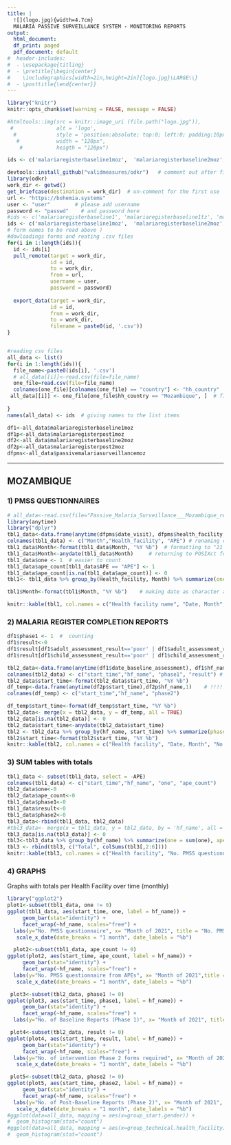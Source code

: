 ```yaml
---
title: |
  ![](logo.jpg){width=4.7cm}  
  MALARIA PASSIVE SURVEILLANCE SYSTEM - MONITORING REPORTS
output:
  html_document:
  df_print: paged
  pdf_document: default
#  header-includes:
#  - \usepackage{titling}
#  - \pretitle{\begin{center}
#    \includegraphics[width=2in,height=2in]{logo.jpg}\LARGE\\}
#  - \posttitle{\end{center}}
---
```

```r
library("knitr")
knitr::opts_chunk$set(warning = FALSE, message = FALSE) 

```

```r
#htmltools::img(src = knitr::image_uri (file.path("logo.jpg")), 
 #              alt = 'logo', 
  #             style = 'position:absolute; top:0; left:0; padding:10px;',
   #            width = "120px",
    #           heigth = "120px")

ids <- c('malariaregisterbaseline1moz',  'malariaregisterbaseline2moz', 'malariaregisterpost1moz', 'malariaregisterpost2moz', 'passivemalariasurveillancemoz' )  #ODK forms names

devtools::install_github("validmeasures/odkr")   # comment out after first use  
library(odkr)
work_dir <- getwd()
get_briefcase(destination = work_dir)  # un-comment for the first use 
url <- "https://bohemia.systems"
user <- "user"        # please add username 
password <- "passwd"    # and password here 
#ids <- c('malariaregisterbaseline1', 'malariaregisterbaseline1tz', 'malariaregisterbaseline2', 'malariaregisterbaseline2tz', 'malariaregisterpost1', 'malariaregisterpost1tz', 'malariaregisterpost2', 'malariaregisterpost2tz' ) 
ids <- c('malariaregisterbaseline1moz',  'malariaregisterbaseline2moz', 'malariaregisterpost1moz', 'malariaregisterpost2moz', 'passivemalariasurveillancemoz' ) 
# form names to be read above ) 
#dowloadings forms and reating .csv files
for(i in 1:length(ids)){
  id <- ids[i]
  pull_remote(target = work_dir,
              id = id,
              to = work_dir,
              from = url,
              username = user,
              password = password)
  
  export_data(target = work_dir,
              id = id,
              from = work_dir,
              to = work_dir,
              filename = paste0(id, '.csv'))
}  


#reading csv files
all_data <- list()
for(i in 1:length(ids)){
  file_name<-paste0(ids[i], '.csv')
  # all_data[[i]]<-read.csv(file=file_name)
  one_file=read.csv(file=file_name)
  colnames(one_file)[colnames(one_file) == "country"] <- "hh_country"   # "passivemalariasurveillancemoz" does not have 'hh_country' column 
 all_data[[i]] <- one_file[one_file$hh_country == "Mozambique", ]  # filtering only Mozambique 
 
}
names(all_data) <- ids  # giving names to the list items

df1<-all_data$malariaregisterbaseline1moz
df1p<-all_data$malariaregisterpost1moz
df2<-all_data$malariaregisterbaseline2moz
df2p<-all_data$malariaregisterpost2moz
dfpms<-all_data$passivemalariasurveillancemoz

```
---
## MOZAMBIQUE

### 1)	PMSS QUESTIONNAIRES 

```r
# all_data<-read.csv(file="Passive_Malaria_Surveillance___Mozambique_results.csv")
library(anytime)
library("dplyr")   
tbl1_data<-data.frame(anytime(dfpms$date_visit), dfpms$health_facility, dfpms$data_source)  # !!! HERE WE READ "DATE_VISIT" !!!! Reading necessary columns
colnames(tbl1_data) <- c("Month","Health_facility", "APE") # renaming columns
tbl1_data$Month<-format(tbl1_data$Month, "%Y %b")  # formatting to "21 Aug" https://www.r-bloggers.com/2013/08/date-formats-in-r/
tbl1_data$Month<-anydate(tbl1_data$Month)     # returning to POSIXct format
tbl1_data$one <- 1  # easier to count
tbl1_data$ape_count[tbl1_data$APE == "APE"] <- 1        
tbl1_data$ape_count[is.na(tbl1_data$ape_count)] <- 0
tbl1<- tbl1_data %>% group_by(Health_facility, Month) %>% summarize(one = sum(one), ape_count=sum(ape_count), .groups = 'drop') %>% as.data.frame() #  "drop", "keep", "rowwise"

tbl1$Month<-format(tbl1$Month, "%Y %b")    # making date as character again 

knitr::kable(tbl1, col.names = c("Health facility name", "Date, Month", "No. PMSS questionnaire from Health Facility ", "No. PMSS questionnaire from APEs"  ),  "pipe")
```
### 2)	MALARIA REGISTER COMPLETION REPORTS

```r
df1$phase1 <- 1  #  counting
df1$result<-0   
df1$result[df1$adult_assessment_result=='poor' | df1$adult_assessment_result=='very poor' ] <- 1
df1$result[df1$child_assessment_result=='poor' | df1$child_assessment_result=='very poor' ] <- 1

tbl2_data<-data.frame(anytime(df1$date_baseline_assessment), df1$hf_name, df1$phase1, df1$result)  # !!!HERE WE READ other TIME !!!! Reading necessary columns
colnames(tbl2_data) <- c("start_time","hf_name", "phase1", "result") # renaming columns
tbl2_data$start_time<-format(tbl2_data$start_time, "%Y %b")  
df_temp<-data.frame(anytime(df2p$start_time),df2p$hf_name,1)    # !!!! HERE WE READ "start_time"!!!! 
colnames(df_temp) <- c("start_time","hf_name", "phase2")

df_temp$start_time<-format(df_temp$start_time, "%Y %b")  
tbl2_data<- merge(x = tbl2_data, y = df_temp, all = TRUE)
tbl2_data[is.na(tbl2_data)] <- 0
tbl2_data$start_time<-anydate(tbl2_data$start_time) 
tbl2 <- tbl2_data %>% group_by(hf_name, start_time) %>% summarize(phase1 = sum(phase1), result=sum(result), phase2=sum(phase2), .groups = 'drop') %>% as.data.frame() #  "drop", "keep", "rowwise"
tbl2$start_time<-format(tbl2$start_time, "%Y %b") 
knitr::kable(tbl2, col.names = c("Health facility", "Date, Month", "No. Malaria register completion Baseline Reports (Phase 1)", "No. of intervention Phase 2 forms required", "No. Malaria register completion Post-Baseline Reports (Phase 2)"),  "pipe")
```
### 3)	SUM tables with totals 

```r
tbl1_data <- subset(tbl1_data, select = -APE)
colnames(tbl1_data) <- c("start_time","hf_name", "one", "ape_count")
tbl2_data$one<-0
tbl2_data$ape_count<-0
tbl1_data$phase1<-0
tbl1_data$result<-0
tbl1_data$phase2<-0
tbl3_data<-rbind(tbl1_data, tbl2_data)
#tbl3_data<- merge(x = tbl1_data, y = tbl2_data, by = 'hf_name', all = TRUE)
tbl3_data[is.na(tbl3_data)] <- 0
tbl3<-tbl3_data %>% group_by(hf_name) %>% summarize(one = sum(one), ape_count=sum(ape_count), phase1=sum(phase1), result=sum(result), phase2=sum(phase2), .groups = 'drop') %>% as.data.frame() #  "drop", "keep", "rowise"
tbl3 <- rbind(tbl3, c("Total", colSums(tbl3[,2:6])))
knitr::kable(tbl3, col.names = c("Health facility", "No. PMSS questionnaire from Health Facility", "No. PMSS questionnaire from APEs", "No. Malaria register completion Baseline Reports (Phase 1)", "No. of intervention Phase 2 forms required", "No. Malaria register completion Post-Baseline Reports (Phase 2)"),  "pipe")

```



### 4)	GRAPHS     
Graphs with totals per Health Facility over time (monthly)     


```r
library("ggplot2")
plot1<-subset(tbl1_data, one != 0)
ggplot(tbl1_data, aes(start_time, one, label = hf_name)) + 
     geom_bar(stat="identity") + 
     facet_wrap(~hf_name, scales="free") +
  labs(y="No. PMSS questionnaire", x= "Month of 2021", title = "No. PMSS questionnaire from Health Facility") +
   scale_x_date(date_breaks = "1 month", date_labels = "%b") 

  plot2<-subset(tbl1_data, ape_count != 0)   
ggplot(plot2, aes(start_time, ape_count, label = hf_name)) + 
     geom_bar(stat="identity") + 
     facet_wrap(~hf_name, scales="free") +
  labs(y="No. PMSS questionnaire from APEs", x= "Month of 2021",title = "No. PMSS questionnaire from APEs") +
   scale_x_date(date_breaks = "1 month", date_labels = "%b")

 plot3<-subset(tbl2_data, phase1 != 0) 
ggplot(plot3, aes(start_time, phase1, label = hf_name)) + 
     geom_bar(stat="identity") + 
     facet_wrap(~hf_name, scales="free") +
  labs(y="No. of Baseline Reports (Phase 1)", x= "Month of 2021", title  = "No. Malaria register completion Baseline Reports (Phase 1)") + scale_x_date(date_breaks = "1 month", date_labels = "%b")

 plot4<-subset(tbl2_data, result != 0) 
ggplot(plot4, aes(start_time, result, label = hf_name)) + 
     geom_bar(stat="identity") + 
     facet_wrap(~hf_name, scales="free") +
  labs(y="No. of intervention Phase 2 forms required", x= "Month of 2021", title  = "No. of intervention Phase 2 forms required") +
   scale_x_date(date_breaks = "1 month", date_labels = "%b")

 plot5<-subset(tbl2_data, phase2 != 0) 
ggplot(plot5, aes(start_time, phase2, label = hf_name)) + 
     geom_bar(stat="identity") + 
     facet_wrap(~hf_name, scales="free") +
  labs(y="No. of Post-Baseline Reports (Phase 2)", x= "Month of 2021", title  = "No. Malaria register completion Post-Baseline Reports (Phase 2)") +
   scale_x_date(date_breaks = "1 month", date_labels = "%b")
#ggplot(data=all_data, mapping = aes(x=group_start.gender)) +
#  geom_histogram(stat="count")
#ggplot(data=all_data, mapping = aes(x=group_technical.health_facility)) +
#  geom_histogram(stat="count")
```

